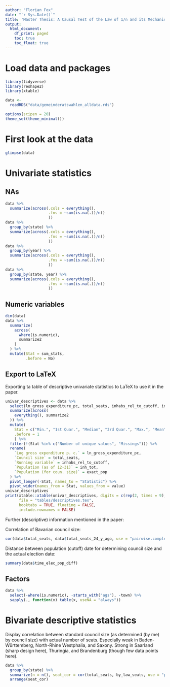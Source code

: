 ```yaml
---
author: "Florian Fox"
date: "`r Sys.Date()`"
title: 'Master Thesis: A Causal Test of the Law of 1/n and its Mechanisms -- Descriptive Statistics'
output:
  html_document:
    df_print: paged
    toc: true
    toc_float: true
---
```


# Load data and packages

```r
library(tidyverse)
library(reshape2)
library(xtable)
```

```r
data <-
  readRDS("data/gemeinderatswahlen_alldata.rds")
```

```r
options(scipen = 20)
theme_set(theme_minimal())
```



# First look at the data

```r
glimpse(data)
```

# Univariate statistics

## NAs

```r
data %>%
  summarize(across(.cols = everything(),
                   .fns = ~sum(is.na(.))/n()
                   ))
data %>%
  group_by(state) %>%
  summarize(across(.cols = everything(),
                   .fns = ~sum(is.na(.))/n()
                   ))
data %>%
  group_by(year) %>%
  summarize(across(.cols = everything(),
                   .fns = ~sum(is.na(.))/n()
                   ))
data %>%
  group_by(state, year) %>%
  summarize(across(.cols = everything(),
                   .fns = ~sum(is.na(.))/n()
                   ))
```


## Numeric variables

```r
dim(data)
data %>%
  summarize(
    across(
      where(is.numeric),
      summarize2
    )
  ) %>%
  mutate(Stat = sum_stats,
         .before = No)
```


## Export to LaTeX

Exporting ta table of descriptive univariate statistics to LaTeX to use it in the paper.

```r
univar_descriptives <- data %>%
  select(ln_gross_expenditure_pc, total_seats, inhabs_rel_to_cutoff, inh_tot, exact_pop) %>%
  summarize(across(
    everything(), summarize2
  )) %>%
  mutate(
    Stat = c("Min.", "1st Quar.", "Median", "3rd Quar.", "Max.", "Mean", "S. D.", "Number of unique values", "n", "Missings"),
    .before = 1
    ) %>%
  filter(!(Stat %in% c("Number of unique values", "Missings"))) %>%
  rename(
    `Log gross expenditure p. c.` = ln_gross_expenditure_pc,
    `Council size` = total_seats,
    `Running variable` = inhabs_rel_to_cutoff,
    `Population (as of 12-31)` = inh_tot,
    `Population (for coun. size)` = exact_pop
  ) %>%
  pivot_longer(-Stat, names_to = "Statistic") %>%
  pivot_wider(names_from = Stat, values_from = value)
univar_descriptives
print(xtable::xtable(univar_descriptives, digits = c(rep(2, times = 9), 0)),
      file = "tables/descriptives.tex",
      booktabs = TRUE, floating = FALSE,
      include.rownames = FALSE)
```

Further (descriptive) information mentioned in the paper:

Correlation of Bavarian council size:

```r
cor(data$total_seats, data$total_seats_24_y_ago, use = "pairwise.complete.obs")
```

Distance between population (cutoff) date for determining council size and the actual election date:

```r
summary(data$time_elec_pop_diff)
```




## Factors


```r
data %>%
  select(-where(is.numeric), -starts_with("ags"), -town) %>%
  sapply(., function(x) table(x, useNA = "always"))
```

# Bivariate descriptive statistics



Display correlation between standard council size (as determined (by me) by council size) with actual number of seats. Especially weak in Baden-Württemberg, North-Rhine Westphalia, and Saxony. Strong in Saarland (sharp design here), Thuringia, and Brandenburg (though few data points here).

```r
data %>%
  group_by(state) %>%
  summarize(n = n(), seat_cor = cor(total_seats, by_law_seats, use = "pairwise.complete.obs")) %>%
  arrange(seat_cor)
```


```r

```

